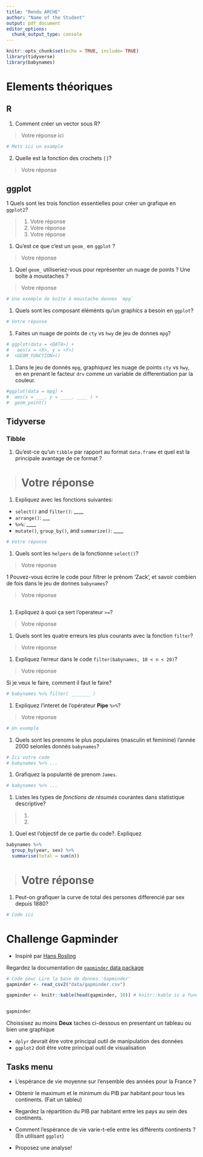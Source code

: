 ```yaml
---
title: "Rendu ARCHE"
author: "Name of the Student"
output: pdf_document
editor_options: 
  chunk_output_type: console
---
```


```r
knitr::opts_chunk$set(echo = TRUE, include= TRUE)
library(tidyverse)
library(babynames)
```


# Elements théoriques 

## R

1. Comment créer un vector sous R? 

> Votre réponse ici

```r
# Mets ici un example
```


2. Quelle est la fonction des crochets `[]`?

> Votre réponse


## ggplot

1 Quels sont les trois fonction essentielles pour créer un grafique en  `ggplot2`?

>  1. Votre réponse
>  2. Votre réponse
>  3. Votre réponse

1. Qu'est ce que c'est un `geom_` en `ggplot` ?

> Votre réponse

1. Quel `geom_` utiliseriez-vous pour représenter un nuage de points ? Une boîte à moustaches ?

>Votre réponse


```r
# Une exemple de boîte à moustache donnes `mpg`
```


1. Quels sont les composant éléménts qu'un graphics a besoin en `ggplot`?

```r
# Votre réponse
```


1. Faites un nuage de points de `cty` vs `hwy` de jeu de donnes `mpg`?

```r
# ggplot(data = <DATA>) + 
#   aes(x = <X>, y = <Y>)
#  <GEOM_FUNCTION>()
```


1. Dans le jeu de donnés `mpg`, graphiquez les nuage de points `cty` vs `hwy`, en en prenant le facteur `drv` comme un variable de differentiation par la couleur.

```r
#ggplot(data = mpg) + 
#  aes(x = ___, y = ____, ____ ) +
#  geom_point()
```

## Tidyverse

### Tibble

1. Qu’est-ce qu’un `tibble` par rapport au format `data.frame` et quel est la principale avantage de ce format ?

> # Votre réponse


1.  Expliquez avec les fonctions suivantes:
 
* `select()` and `filter()`: ____
* `arrange()`: ___
* `%>%`: ____
* `mutate()`, `group_by()`, and `summarize()`: ____


```r
# Votre réponse
```
 

1. Quels sont les `helpers` de la fonctionne `select()`?

> Votre réponse



1 Pouvez-vous écrire le code pour filtrer le prénom 'Zack', et savoir combien de fois dans le jeu de donnes `babynames`?

> Votre réponse

```r


```


1. Expliquez à quoi ça sert l'operateur `>=`?

> Votre réponse


1. Quels sont les quatre erreurs les plus courants avec la fonction `filter`?

> Votre réponse


1. Expliquez l'erreur dans le code `filter(babynames, 10 < n < 20)`?

> Votre réponse

Si je veux le faire, comment il faut le faire?

```r
# babynames %>% filter( _______ )
```

1. Expliquez l'interet de l'opérateur **Pipe** `%>%`?

> Votre réponse

```r
# Un exemple
```

1. Quels sont les prenoms le plus populaires (masculin et feminine) l'année 2000 selonles donnés `babynames`?

```r
# Ici votre code
# babynames %>% ...
```

1. Grafiquez la popularité de prenom `James`.

```r
# babynames %>% ...
```

1. Listes les types de *fonctions de résumés* courantes dans statistique descriptive?

> 1. 
> 2.


1. Quel est l'objectif de ce partie du code?. Expliquez

```r
babynames %>%
  group_by(year, sex) %>% 
  summarise(total = sum(n))
```
> # Votre réponse

1. Peut-on grafiquer la curve de total des persones differencié par sex depuis 1880?
```r
# Code ici
```


# Challenge Gapminder

- Inspiré par [Hans Rosling](https://www.youtube.com/watch?v=jbkSRLYSojo)

Regardez la documentation de [`gapminder` data package](https://github.com/jennybc/gapminder)

```r
# Code pour Lire la base de donnes 'Gapminder'
gapminder <- read_csv2("data/gapminder.csv")

gapminder <- knitr::kable(head(gapminder, 10)) # knitr::kable is a function to plot beautiful tables in pdf


gapminder 
```

Choissisez au moins **Deux** taches ci-dessous en presentant un tableau ou bien une graphique 

  * `dplyr` devrait être votre principal outil de manipulation des données
  * `ggplot2` doit être votre principal outil de visualisation

## Tasks menu {-}

* L'espérance de vie moyenne sur l'ensemble des années pour la France ?

* Obtenir le maximum et le minimum du PIB par habitant pour tous les continents. (Fait un tableu)


* Regardez la répartition du PIB par habitant entre les pays au sein des continents.



* Comment l'espérance de vie varie-t-elle entre les différents continents ? (En utilisant `ggplot`)

* Proposez une analyse! 


